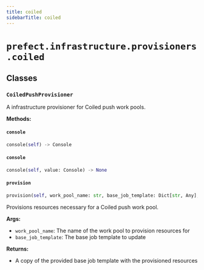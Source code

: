 ```yaml
---
title: coiled
sidebarTitle: coiled
---
```


# `prefect.infrastructure.provisioners.coiled`

## Classes

### `CoiledPushProvisioner` <sup><a href="https://github.com/PrefectHQ/prefect/blob/main/src/prefect/infrastructure/provisioners/coiled.py#L25" target="_blank"><Icon icon="github" style="width: 14px; height: 14px;" /></a></sup>


A infrastructure provisioner for Coiled push work pools.


**Methods:**

#### `console` <sup><a href="https://github.com/PrefectHQ/prefect/blob/main/src/prefect/infrastructure/provisioners/coiled.py#L34" target="_blank"><Icon icon="github" style="width: 14px; height: 14px;" /></a></sup>

```python
console(self) -> Console
```

#### `console` <sup><a href="https://github.com/PrefectHQ/prefect/blob/main/src/prefect/infrastructure/provisioners/coiled.py#L38" target="_blank"><Icon icon="github" style="width: 14px; height: 14px;" /></a></sup>

```python
console(self, value: Console) -> None
```

#### `provision` <sup><a href="https://github.com/PrefectHQ/prefect/blob/main/src/prefect/infrastructure/provisioners/coiled.py#L135" target="_blank"><Icon icon="github" style="width: 14px; height: 14px;" /></a></sup>

```python
provision(self, work_pool_name: str, base_job_template: Dict[str, Any], client: Optional['PrefectClient'] = None) -> Dict[str, Any]
```

Provisions resources necessary for a Coiled push work pool.

**Args:**
- `work_pool_name`: The name of the work pool to provision resources for
- `base_job_template`: The base job template to update

**Returns:**
- A copy of the provided base job template with the provisioned resources

